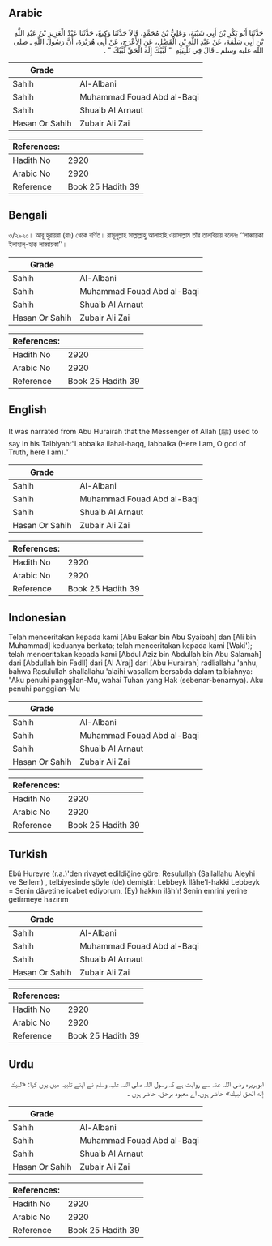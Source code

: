 ## Arabic


<div dir="rtl" lang="ar" style={{fontSize:'larger',backgroundColor:'#f8f9fa',padding:20}}>
حَدَّثَنَا أَبُو بَكْرِ بْنُ أَبِي شَيْبَةَ، وَعَلِيُّ بْنُ مُحَمَّدٍ، قَالاَ حَدَّثَنَا وَكِيعٌ، حَدَّثَنَا عَبْدُ الْعَزِيزِ بْنُ عَبْدِ اللَّهِ بْنِ أَبِي سَلَمَةَ، عَنْ عَبْدِ اللَّهِ بْنِ الْفَضْلِ، عَنِ الأَعْرَجِ، عَنْ أَبِي هُرَيْرَةَ، أَنَّ رَسُولَ اللَّهِ ـ صلى الله عليه وسلم ـ قَالَ فِي تَلْبِيَتِهِ ‏ "‏ لَبَّيْكَ إِلَهَ الْحَقِّ لَبَّيْكَ ‏"‏ ‏.‏
</div>
<div style={{backgroundColor:'#f8f9fa',padding:20, marginBottom: 10}}><table> <thead> <tr> <th>Grade</th> <th></th> </tr> </thead> <tbody> <tr><td>Sahih</td><td>Al-Albani</td></tr><tr><td>Sahih</td><td>Muhammad Fouad Abd al-Baqi</td></tr><tr><td>Sahih</td><td>Shuaib Al Arnaut</td></tr><tr><td>Hasan Or Sahih</td><td>Zubair Ali Zai</td></tr></tbody></table><table> <thead> <tr> <th>References:</th> <th></th> </tr> </thead> <tbody><tr><td>Hadith No</td><td>2920</td></tr><tr><td>Arabic No</td><td>2920</td></tr><tr><td>Reference</td><td>Book 25 Hadith 39</td></tr></tbody></table></div>

## Bengali


<div dir="ltr" lang="bn" style={{fontSize:'larger',backgroundColor:'#f8f9fa',padding:20}}>
৩/২৯২০। আবূ হুরায়রা (রাঃ) থেকে বর্ণিত। রাসূলুল্লাহ সাল্লাল্লাহু আলাইহি ওয়াসাল্লাম তাঁর তালবিয়ায় বলেনঃ ‘‘লাব্বায়কা ইলাহাল্-হাক্ক লাব্বায়কা’’।
</div>
<div style={{backgroundColor:'#f8f9fa',padding:20, marginBottom: 10}}><table> <thead> <tr> <th>Grade</th> <th></th> </tr> </thead> <tbody> <tr><td>Sahih</td><td>Al-Albani</td></tr><tr><td>Sahih</td><td>Muhammad Fouad Abd al-Baqi</td></tr><tr><td>Sahih</td><td>Shuaib Al Arnaut</td></tr><tr><td>Hasan Or Sahih</td><td>Zubair Ali Zai</td></tr></tbody></table><table> <thead> <tr> <th>References:</th> <th></th> </tr> </thead> <tbody><tr><td>Hadith No</td><td>2920</td></tr><tr><td>Arabic No</td><td>2920</td></tr><tr><td>Reference</td><td>Book 25 Hadith 39</td></tr></tbody></table></div>

## English


<div dir="ltr" lang="en" style={{fontSize:'larger',backgroundColor:'#f8f9fa',padding:20}}>
It was narrated from Abu Hurairah that the Messenger of Allah (ﷺ) used to say in his Talbiyah:“Labbaika ilahal-haqq, labbaika (Here I am, O god of Truth, here I am).”
</div>
<div style={{backgroundColor:'#f8f9fa',padding:20, marginBottom: 10}}><table> <thead> <tr> <th>Grade</th> <th></th> </tr> </thead> <tbody> <tr><td>Sahih</td><td>Al-Albani</td></tr><tr><td>Sahih</td><td>Muhammad Fouad Abd al-Baqi</td></tr><tr><td>Sahih</td><td>Shuaib Al Arnaut</td></tr><tr><td>Hasan Or Sahih</td><td>Zubair Ali Zai</td></tr></tbody></table><table> <thead> <tr> <th>References:</th> <th></th> </tr> </thead> <tbody><tr><td>Hadith No</td><td>2920</td></tr><tr><td>Arabic No</td><td>2920</td></tr><tr><td>Reference</td><td>Book 25 Hadith 39</td></tr></tbody></table></div>

## Indonesian


<div dir="ltr" lang="id" style={{fontSize:'larger',backgroundColor:'#f8f9fa',padding:20}}>
Telah menceritakan kepada kami [Abu Bakar bin Abu Syaibah] dan [Ali bin Muhammad] keduanya berkata; telah menceritakan kepada kami [Waki']; telah menceritakan kepada kami [Abdul Aziz bin Abdullah bin Abu Salamah] dari [Abdullah bin Fadll] dari [Al A'raj] dari [Abu Hurairah] radliallahu 'anhu, bahwa Rasulullah shallallahu 'alaihi wasallam bersabda dalam talbiahnya: "Aku penuhi panggilan-Mu, wahai Tuhan yang Hak (sebenar-benarnya). Aku penuhi panggilan-Mu
</div>
<div style={{backgroundColor:'#f8f9fa',padding:20, marginBottom: 10}}><table> <thead> <tr> <th>Grade</th> <th></th> </tr> </thead> <tbody> <tr><td>Sahih</td><td>Al-Albani</td></tr><tr><td>Sahih</td><td>Muhammad Fouad Abd al-Baqi</td></tr><tr><td>Sahih</td><td>Shuaib Al Arnaut</td></tr><tr><td>Hasan Or Sahih</td><td>Zubair Ali Zai</td></tr></tbody></table><table> <thead> <tr> <th>References:</th> <th></th> </tr> </thead> <tbody><tr><td>Hadith No</td><td>2920</td></tr><tr><td>Arabic No</td><td>2920</td></tr><tr><td>Reference</td><td>Book 25 Hadith 39</td></tr></tbody></table></div>

## Turkish


<div dir="ltr" lang="tr" style={{fontSize:'larger',backgroundColor:'#f8f9fa',padding:20}}>
Ebû Hureyre (r.a.)'den rivayet edildiğine göre: Resulullah (Sallallahu Aleyhi ve Sellem) , telbiyesinde şöyle (de) demiştir: Lebbeyk İlâhe'l-hakki Lebbeyk = Senin dâvetine icabet ediyorum, (Ey) hakkın ilâh'ı! Senin emrini yerine getirmeye hazırım
</div>
<div style={{backgroundColor:'#f8f9fa',padding:20, marginBottom: 10}}><table> <thead> <tr> <th>Grade</th> <th></th> </tr> </thead> <tbody> <tr><td>Sahih</td><td>Al-Albani</td></tr><tr><td>Sahih</td><td>Muhammad Fouad Abd al-Baqi</td></tr><tr><td>Sahih</td><td>Shuaib Al Arnaut</td></tr><tr><td>Hasan Or Sahih</td><td>Zubair Ali Zai</td></tr></tbody></table><table> <thead> <tr> <th>References:</th> <th></th> </tr> </thead> <tbody><tr><td>Hadith No</td><td>2920</td></tr><tr><td>Arabic No</td><td>2920</td></tr><tr><td>Reference</td><td>Book 25 Hadith 39</td></tr></tbody></table></div>

## Urdu


<div dir="rtl" lang="ur" style={{fontSize:'larger',backgroundColor:'#f8f9fa',padding:20}}>
ابوہریرہ رضی اللہ عنہ سے روایت ہے کہ رسول اللہ صلی اللہ علیہ وسلم نے اپنے تلبیہ میں یوں کہا: «لبيك إله الحق لبيك» حاضر ہوں، اے معبود برحق، حاضر ہوں ۔
</div>
<div style={{backgroundColor:'#f8f9fa',padding:20, marginBottom: 10}}><table> <thead> <tr> <th>Grade</th> <th></th> </tr> </thead> <tbody> <tr><td>Sahih</td><td>Al-Albani</td></tr><tr><td>Sahih</td><td>Muhammad Fouad Abd al-Baqi</td></tr><tr><td>Sahih</td><td>Shuaib Al Arnaut</td></tr><tr><td>Hasan Or Sahih</td><td>Zubair Ali Zai</td></tr></tbody></table><table> <thead> <tr> <th>References:</th> <th></th> </tr> </thead> <tbody><tr><td>Hadith No</td><td>2920</td></tr><tr><td>Arabic No</td><td>2920</td></tr><tr><td>Reference</td><td>Book 25 Hadith 39</td></tr></tbody></table></div>